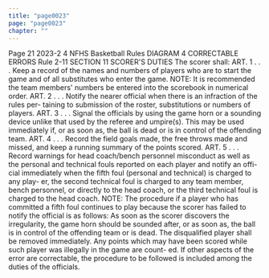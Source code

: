 ```yaml
---
title: "page0023"
page: "page0023"
chapter: ""
---
```


Page 21 2023-2 4 NFHS Basketball Rules DIAGRAM 4 CORRECTABLE ERRORS Rule 2-11 SECTION 11 SCORER'S DUTIES The scorer shall: ART. 1 . . . Keep a record of the names and numbers of players who are to start the game and of all substitutes who enter the game. NOTE: It is recommended the team members' numbers be entered into the scorebook in numerical order. ART. 2 . . . Notify the nearer official when there is an infraction of the rules per- taining to submission of the roster, substitutions or numbers of players. ART. 3 . . . Signal the officials by using the game horn or a sounding device unlike that used by the referee and umpire(s). This may be used immediately if, or as soon as, the ball is dead or is in control of the offending team. ART. 4 . . . Record the field goals made, the free throws made and missed, and keep a running summary of the points scored. ART. 5 . . . Record warnings for head coach/bench personnel misconduct as well as the personal and technical fouls reported on each player and notify an offi- cial immediately when the fifth foul (personal and technical) is charged to any play- er, the second technical foul is charged to any team member, bench personnel, or directly to the head coach, or the third technical foul is charged to the head coach. NOTE: The procedure if a player who has committed a fifth foul continues to play because the scorer has failed to notify the official is as follows: As soon as the scorer discovers the irregularity, the game horn should be sounded after, or as soon as, the ball is in control of the offending team or is dead. The disqualified player shall be removed immediately. Any points which may have been scored while such player was illegally in the game are count- ed. If other aspects of the error are correctable, the procedure to be followed is included among the duties of the officials.
